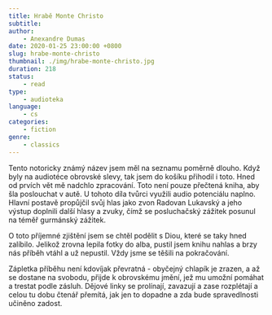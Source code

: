 ```yaml
---
title: Hrabě Monte Christo
subtitle:
author:
    - Anexandre Dumas
date: 2020-01-25 23:00:00 +0800
slug: hrabe-monte-christo
thumbnail: ./img/hrabe-monte-christo.jpg
duration: 218
status:
    - read
type:
    - audioteka
language:
    - cs
categories:
    - fiction
genre:
    - classics
---
```


Tento notoricky známý název jsem měl na seznamu poměrně dlouho. Když byly na audiotéce obrovské slevy, tak jsem do košíku přihodil i toto. Hned od prvích vět mě nadchlo zpracování. Toto není pouze přečtená kniha, aby šla poslouchat v autě. U tohoto díla tvůrci využili audio potenciálu naplno. Hlavní postavě propůjčil svůj hlas jako zvon Radovan Lukavský a jeho výstup doplnili další hlasy a zvuky, čímž se posluchačský zážitek posunul na téměř gurmánský zážitek.

O toto příjemné zjištění jsem se chtěl podělit s Diou, které se taky hned zalíbilo. Jelikož zrovna lepila fotky do alba, pustil jsem knihu nahlas a brzy nás příběh vtáhl a už nepustil. Vždy jsme se těšili na pokračování.

Zápletka příběhu není kdovíjak převratná - obyčejný chlapík je zrazen, a až se dostane na svobodu, přijde k obrovskému jmění, jež mu umožní pomáhat a trestat podle zásluh. Dějové linky se prolínají, zavazují a zase rozplétají a celou tu dobu čtenář přemítá, jak jen to dopadne a zda bude spravedlnosti učiněno zadost.
